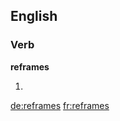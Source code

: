 ==English==

===Verb===
'''reframes'''

# {{third-person singular of|[[reframe]]}}

[[de:reframes]]
[[fr:reframes]]